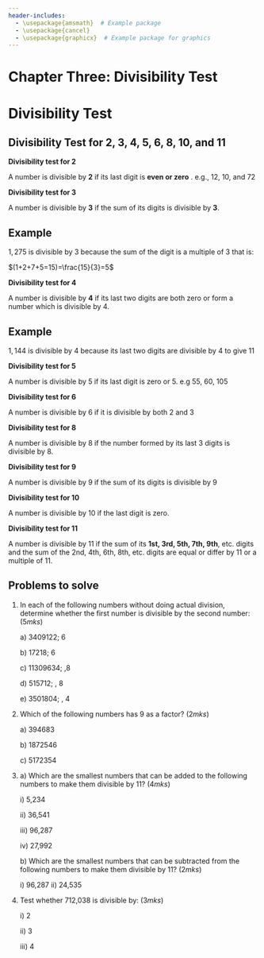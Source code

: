 ```yaml
---
header-includes:
  - \usepackage{amsmath}  # Example package
  - \usepackage{cancel}
  - \usepackage{graphicx}  # Example package for graphics
---
```


# Chapter Three: Divisibility Test

# Divisibility Test {.unnumbered}

## Divisibility Test for 2, 3, 4, 5, 6, 8, 10, and 11

**Divisibility test for 2**

A number is divisible by **2** if its last digit is **even or zero** . e.g., 12, 10, and 72

**Divisibility test for 3**

A number is divisible by **3** if the sum of its digits is divisible by **3**.

::: {.callout-note collapse="false"}
# Example

$1,275$ is divisible by 3 because the sum of the digit is a multiple of 3 that is:

$(1+2+7+5=15)=\frac{15}{3}=5$
:::

**Divisibility test for 4**

A number is divisible by **4** if its last two digits are both zero or form a number which is divisible by 4.

::: {.callout-note collapse="false"}
# Example

$1,144$ is divisible by 4 because its last two digits are divisible by 4 to give 11
:::

**Divisibility test for 5**

A number is divisible by 5 if its last digit is zero or 5. e.g 55, 60, 105

**Divisibility test for 6**

A number is divisible by 6 if it is divisible by both 2 and 3

**Divisibility test for 8**

A number is divisible by 8 if the number formed by its last 3 digits is divisible by 8.

**Divisibility test for 9**

A number is divisible by 9 if the sum of its digits is divisible by 9

**Divisibility test for 10**

A number is divisible by 10 if the last digit is zero.

**Divisibility test for 11**

A number is divisible by 11 if the sum of its **1st, 3rd, 5th, 7th, 9th**, etc. digits and the sum of the 2nd, 4th, 6th, 8th, etc. digits are equal or differ by 11 or a multiple of 11.

::: {.callout-note collapse="false"}
# Problems to solve

1.  In each of the following numbers without doing actual division, determine whether the first number is divisible by the second number: \hspace{8.8 cm} $(5mks)$

    a\) 3409122; 6

    b\) 17218; 6

    c\) 11309634; ,8

    d\) 515712; , 8

    e\) 3501804; , 4

2.  Which of the following numbers has 9 as a factor? \hspace{6cm} $(2mks)$

    a\) 394683

    b\) 1872546

    c\) 5172354

3.  a\) Which are the smallest numbers that can be added to the following numbers to make them divisible by 11? \hspace{10.8cm} $(4mks)$

    i\) 5,234

    ii\) 36,541

    iii\) 96,287

    iv\) 27,992

    b\) Which are the smallest numbers that can be subtracted from the following numbers to make them divisible by 11? \hspace{10cm} $(2mks)$

    i\) 96,287 ii) 24,535

4.  Test whether 712,038 is divisible by: \hspace{8.5cm} $(3mks)$

    i\) 2

    ii\) 3

    iii\) 4
:::
